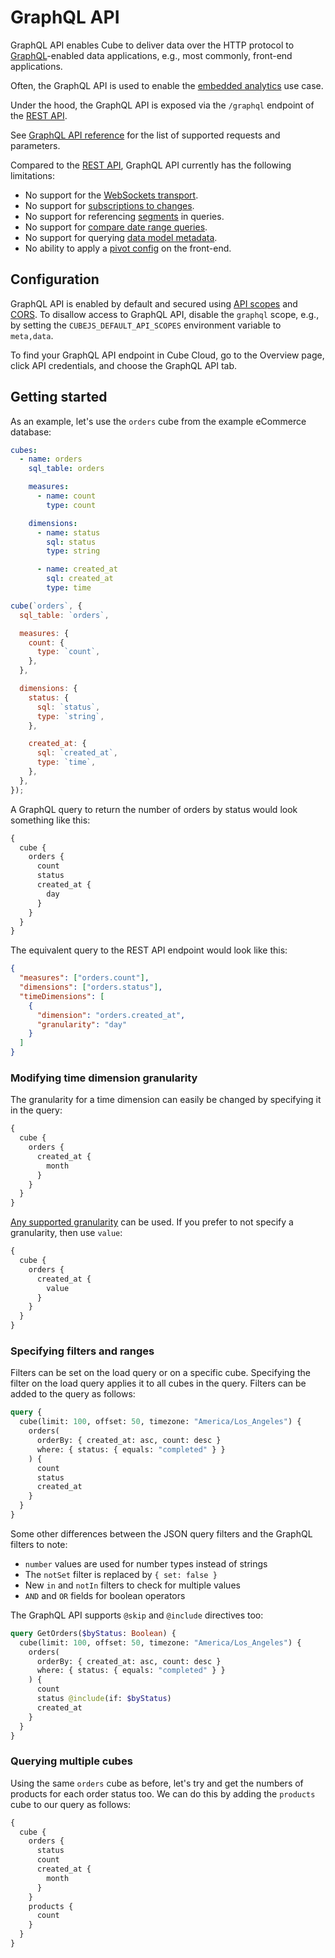 # GraphQL API

GraphQL API enables Cube to deliver data over the HTTP protocol to
[GraphQL][graphql]-enabled data applications, e.g., most commonly, front-end
applications.

Often, the GraphQL API is used to enable the [embedded analytics][cube-ea] use
case.

Under the hood, the GraphQL API is exposed via the `/graphql` endpoint of the
[REST API][ref-rest-api].

See [GraphQL API reference][ref-ref-graphql-api] for the list of supported
requests and parameters.

<WarningBox>

Compared to the [REST API][ref-rest-api], GraphQL API currently has the
following limitations:

- No support for the [WebSockets transport][ref-websockets].
- No support for [subscriptions to changes][ref-subscriptions].
- No support for referencing [segments][ref-segments] in queries.
- No support for [compare date range queries][ref-compare-date-range].
- No support for querying [data model metadata][ref-metadata].
- No ability to apply a [pivot config][ref-pivot-config] on the front-end.

</WarningBox>

## Configuration

GraphQL API is enabled by default and secured using [API scopes][ref-api-scopes]
and [CORS][ref-cors]. To disallow access to GraphQL API, disable the `graphql`
scope, e.g., by setting the `CUBEJS_DEFAULT_API_SCOPES` environment variable to
`meta,data`.

To find your GraphQL API endpoint in Cube Cloud, go to the <Btn>Overview</Btn>
page, click <Btn>API credentials</Btn>, and choose the <Btn>GraphQL API</Btn> tab.

## Getting started

As an example, let's use the `orders` cube from the example eCommerce database:

<CodeTabs>

```yaml
cubes:
  - name: orders
    sql_table: orders

    measures:
      - name: count
        type: count

    dimensions:
      - name: status
        sql: status
        type: string

      - name: created_at
        sql: created_at
        type: time
```

```javascript
cube(`orders`, {
  sql_table: `orders`,

  measures: {
    count: {
      type: `count`,
    },
  },

  dimensions: {
    status: {
      sql: `status`,
      type: `string`,
    },

    created_at: {
      sql: `created_at`,
      type: `time`,
    },
  },
});
```

</CodeTabs>

A GraphQL query to return the number of orders by status would look something
like this:

```graphql
{
  cube {
    orders {
      count
      status
      created_at {
        day
      }
    }
  }
}
```

The equivalent query to the REST API endpoint would look like this:

```json
{
  "measures": ["orders.count"],
  "dimensions": ["orders.status"],
  "timeDimensions": [
    {
      "dimension": "orders.created_at",
      "granularity": "day"
    }
  ]
}
```

### Modifying time dimension granularity

The granularity for a time dimension can easily be changed by specifying it in
the query:

```graphql
{
  cube {
    orders {
      created_at {
        month
      }
    }
  }
}
```

[Any supported granularity][ref-schema-ref-preagg-granularity] can be used. If
you prefer to not specify a granularity, then use `value`:

```graphql
{
  cube {
    orders {
      created_at {
        value
      }
    }
  }
}
```

### Specifying filters and ranges

Filters can be set on the load query or on a specific cube. Specifying the
filter on the load query applies it to all cubes in the query. Filters can be
added to the query as follows:

```graphql
query {
  cube(limit: 100, offset: 50, timezone: "America/Los_Angeles") {
    orders(
      orderBy: { created_at: asc, count: desc }
      where: { status: { equals: "completed" } }
    ) {
      count
      status
      created_at
    }
  }
}
```

Some other differences between the JSON query filters and the GraphQL filters to
note:

- `number` values are used for number types instead of strings
- The `notSet` filter is replaced by `{ set: false }`
- New `in` and `notIn` filters to check for multiple values
- `AND` and `OR` fields for boolean operators

The GraphQL API supports `@skip` and `@include` directives too:

```graphql
query GetOrders($byStatus: Boolean) {
  cube(limit: 100, offset: 50, timezone: "America/Los_Angeles") {
    orders(
      orderBy: { created_at: asc, count: desc }
      where: { status: { equals: "completed" } }
    ) {
      count
      status @include(if: $byStatus)
      created_at
    }
  }
}
```

### Querying multiple cubes

Using the same `orders` cube as before, let's try and get the numbers of
products for each order status too. We can do this by adding the `products` cube
to our query as follows:

```graphql
{
  cube {
    orders {
      status
      count
      created_at {
        month
      }
    }
    products {
      count
    }
  }
}
```

[ref-schema-ref-preagg-granularity]:
  /reference/data-model/pre-aggregations#granularity
[ref-rest-api]: /product/apis-integrations/rest-api
[ref-api-scopes]: /product/apis-integrations/rest-api#configuration-api-scopes
[ref-cors]: /product/apis-integrations/rest-api#configuration-cors
[graphql]: https://graphql.org
[cube-ea]: https://cube.dev/use-cases/embedded-analytics
[ref-ref-graphql-api]: /product/apis-integrations/graphql-api/reference
[ref-websockets]: /product/apis-integrations/rest-api/real-time-data-fetch#web-sockets
[ref-subscriptions]: /product/apis-integrations/rest-api/real-time-data-fetch#client-subscriptions
[ref-compare-date-range]: /product/apis-integrations/queries#compare-date-range-query
[ref-metadata]: /product/apis-integrations/rest-api/reference#v1meta
[ref-pivot-config]: /product/apis-integrations/javascript-sdk/reference/cubejs-client-core#pivotconfig
[ref-segments]: /reference/data-model/segments